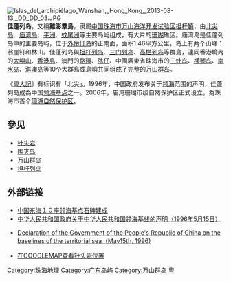 {{coord|21|48|30|N|113|58|0|E|display=title}}
[[File:Islas_del_archipiélago_Wanshan,_Hong_Kong,_2013-08-13,_DD_DD_03.JPG|thumb]]
'''佳蓬列岛'''，又稱'''雞澎羣島'''，隶属[[中国|中国]][[珠海市|珠海市]][[万山海洋开发试验区|万山海洋开发试验区]][[担杆镇|担杆镇]]，由[[北尖岛|北尖岛]]、[[庙湾岛|庙湾岛]]、[[平洲|平洲]]、[[蚊尾洲|蚊尾洲]]等主要岛屿组成，有大片的[[珊瑚|珊瑚]]礁区。庙湾岛是佳蓬列岛中的主要岛屿，位于[[外伶仃岛|外伶仃岛]]的正南面，面积1.46平方公里，岛上有两个山峰：翁崖钉和林山。佳蓬列岛與[[担杆列岛|担杆列岛]]、[[三门列岛|三门列岛]]、[[高栏列岛|高栏列岛]]等群島，連同香港境內的[[大嶼山|大嶼山]]、[[香港島|香港島]]、澳門的[[路環|路環]]、[[氹仔|氹仔]]、中國廣東省珠海市的[[三灶岛|三灶岛]]、[[横琴岛|横琴岛]]、[[南水岛|南水岛]]、[[淇澳岛|淇澳岛]]等10个大群島或島嶼共同组成了完整的[[万山群岛|万山群岛]]。

《[[粵大記|粵大記]]》有标识有「北尖」。1996年，中国政府发布关于[[领海|领海]]范围的声明，佳蓬列岛成為中国[[领海基点|领海基点]]之一。2006年，庙湾珊瑚市级自然保护区正式设立，為珠海市首个[[珊瑚|珊瑚]][[自然保护区|自然保护区]]。

==參见==
*[[针头岩|针头岩]]
*[[围夹岛|围夹岛]]
*[[万山群岛|万山群岛]]
*[[担杆列岛|担杆列岛]]

==外部链接==
*[http://news.xinhuanet.com/politics/2006-09/14/content_5090042.htm 中国东海１０座领海基点石碑建成] {{Wayback|url=http://news.xinhuanet.com/politics/2006-09/14/content_5090042.htm |date=20070325035306 }}
*[http://www.fmprc.gov.cn/chn//gxh/zlb/tyfg/t556673.htm 中华人民共和国政府关于中华人民共和国领海基线的声明（1996年5月15日）] {{Wayback|url=http://www.fmprc.gov.cn/chn//gxh/zlb/tyfg/t556673.htm |date=20131110112327 }}
*{{en icon}}[http://www.un.org/Depts/los/LEGISLATIONANDTREATIES/PDFFILES/CHN_1996_Declaration.pdf  Declaration of the Government of the People's Republic of China on the baselines of the territorial sea（May15th, 1996)] {{Wayback|url=http://www.un.org/Depts/los/LEGISLATIONANDTREATIES/PDFFILES/CHN_1996_Declaration.pdf |date=20070315110738 }}
*[http://www.google.com/maps?f=q&hl=en&q=+21%C2%B048%2730.00%22N,113%C2%B058%270.00%22E&ie=UTF8&z=12&ll=21.814652,113.966675&spn=0.141838,0.43396&t=k&om=1&iwloc=A 在GOOGLEMAP查看针头岩位置] {{Wayback|url=http://www.google.com/maps?f=q&hl=en&q=+21%C2%B048%2730.00%22N,113%C2%B058%270.00%22E&ie=UTF8&z=12&ll=21.814652,113.966675&spn=0.141838,0.43396&t=k&om=1&iwloc=A |date=20200415083533 }}

{{commons cat|Jiapeng Liedao|佳蓬列岛}}

{{DEFAULTSORT:Jia佳}}
[[Category:珠海地理|Category:珠海地理]]
[[Category:广东岛屿|Category:广东岛屿]]
[[Category:万山群岛|Category:万山群岛]]
[[Category:中国大陆领海基点|粤]]